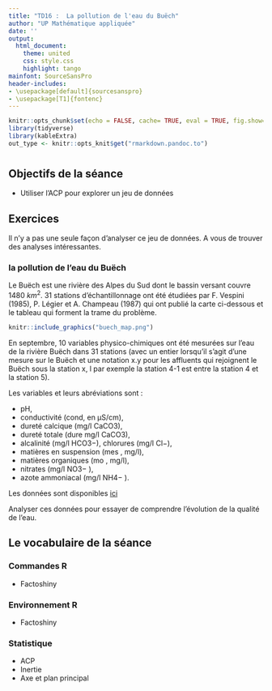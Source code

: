 ```yaml
---
title: "TD16 :  La pollution de l'eau du Buëch"
author: "UP Mathématique appliquée"
date: ''
output:
  html_document:
    theme: united
    css: style.css
    highlight: tango
mainfont: SourceSansPro
header-includes:
- \usepackage[default]{sourcesanspro}
- \usepackage[T1]{fontenc}
---
```



```r
knitr::opts_chunk$set(echo = FALSE, cache= TRUE, eval = TRUE, fig.show='hide', message = FALSE, warning = FALSE, results = 'hide' )
library(tidyverse)
library(kableExtra)
out_type <- knitr::opts_knit$get("rmarkdown.pandoc.to")
```


# {.tabset .tabset-fade .tabset-pills}

##  Objectifs de la séance  
- Utiliser l'ACP pour explorer un jeu de données

## Exercices 


Il n'y a pas une seule façon d'analyser ce jeu de données. A vous de trouver des analyses intéressantes.


### la pollution de l'eau du Buëch 
Le Buëch est une rivière des Alpes du Sud dont le bassin versant couvre 1480 $km^2$. 31 stations d'échantillonnage
ont été étudiées par F. Vespini (1985), P. Légier et A. Champeau (1987) qui ont publié la carte ci-dessous et le tableau qui forment la trame du problème.


```r
knitr::include_graphics("buech_map.png")
```


En septembre, 10 variables physico-chimiques ont été mesurées sur l'eau de la rivière Buëch dans 31 stations (avec un entier lorsqu'il s'agit d'une mesure sur le Buëch et une notation x.y pour les affluents qui rejoignent le Buëch sous la station x, l par exemple la station 4-1 est
entre la station 4 et la station 5). 

Les variables et leurs abréviations sont : 

-  pH, 
- conductivité (cond, en μS/cm), 
- dureté calcique (mg/l CaCO3), 
- dureté totale (dure mg/l CaCO3), 
- alcalinité (mg/l HCO3−), chlorures (mg/l Cl−), 
- matières en suspension (mes , mg/l), 
- matières organiques (mo , mg/l), 
- nitrates (mg/l NO3− ), 
- azote ammoniacal (mg/l NH4− ).


Les données sont disponibles [ici](buech.csv) 


Analyser ces données pour essayer de comprendre l'évolution de la qualité de l'eau.









## Le vocabulaire de la séance

### Commandes R
- Factoshiny


### Environnement R
- Factoshiny


### Statistique 
- ACP
- Inertie
- Axe et plan principal
